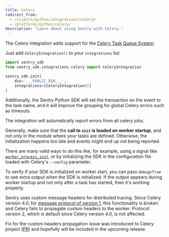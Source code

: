 ```yaml
---
title: Celery
redirect_from:
  - /clients/python/integrations/celery/
  - /platforms/python/celery/
description: "Learn about using Sentry with Celery."
---
```


The Celery integration adds support for the [Celery Task Queue System](http://www.celeryproject.org/).

Just add `CeleryIntegration()` to your `integrations` list:

```python
import sentry_sdk
from sentry_sdk.integrations.celery import CeleryIntegration

sentry_sdk.init(
    dsn='___PUBLIC_DSN___',
    integrations=[CeleryIntegration()]
)
```

Additionally, the Sentry Python SDK will set the transaction on the event to the task name, and it will improve the grouping for global Celery errors such as timeouts.

The integration will automatically report errors from all celery jobs.

Generally, make sure that the **call to `init` is loaded on worker startup**, and not only in the module where your tasks are defined. Otherwise, the initialization happens too late and events might end up not being reported.

There are many valid ways to do this like, for example, using a signal like [`worker_process_init`](https://docs.celeryproject.org/en/stable/userguide/signals.html#worker-process-init), or by initializing the SDK in the configuration file loaded with Celery's `--config` parameter.

To verify if your SDK is initialized on worker start, you can pass `debug=True` to see extra output when the SDK is initialized. If the output appears during worker startup and not only after a task has started, then it's working properly.

<Alert level="info" title="Note on distributed tracing">

Sentry uses custom message headers for distributed tracing. Since Celery version 4.0, for [message protocol of version 1](https://docs.celeryproject.org/en/stable/internals/protocol.html#version-1), this functionality is broken and Celery fails to propagate custom headers to the worker. Protocol version 2, which is default since Celery version 4.0, is not affected.

Fix for the custom headers propagation issue was introduced to Celery project ([PR](https://github.com/celery/celery/pull/6374)) and hopefully will be included in the upcoming release.

</Alert>
